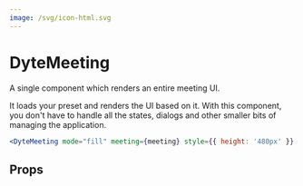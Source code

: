 ```yaml
---
image: /svg/icon-html.svg
---
```


# DyteMeeting

A single component which renders an entire meeting UI.

It loads your preset and renders the UI based on it.
With this component, you don't have to handle all the states,
dialogs and other smaller bits of managing the application.

```jsx live
<DyteMeeting mode="fill" meeting={meeting} style={{ height: '480px' }} />
```

## Props

<PropsTable of="dyte-meeting" />
